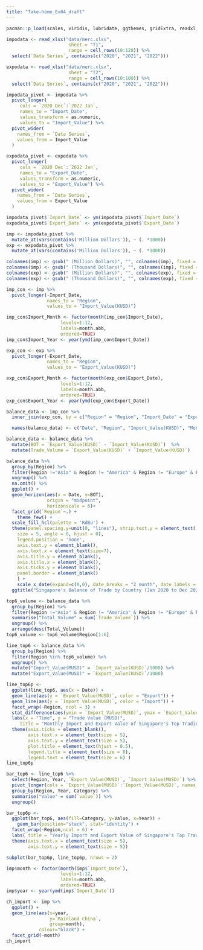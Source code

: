 ```yaml
---
title: "Take-home_Ex04_draft"
---
```


```r
pacman::p_load(scales, viridis, lubridate, ggthemes, gridExtra, readxl, knitr, data.table, CGPfunctions, ggHoriPlot, ggrepel, ggiraph, plotly, ggh4x, patchwork, tidyverse)
```

```r
impodata <- read_xlsx("data/merc.xlsx",
                       sheet = "T1",
                       range = cell_rows(10:128)) %>%
  select(`Data Series`, contains(c("2020", "2021", "2022"))) 

expodata <- read_xlsx("data/merc.xlsx",
                       sheet = "T2",
                       range = cell_rows(10:100)) %>%
  select(`Data Series`, contains(c("2020", "2021", "2022"))) 
```

```r
impodata_pivot <- impodata %>% 
  pivot_longer( 
     cols = `2020 Dec`:`2022 Jan`, 
     names_to = "Import_Date",
     values_transform = as.numeric,
     values_to = "Import_Value") %>% 
  pivot_wider(        
    names_from = `Data Series`,
    values_from = Import_Value
  ) 

expodata_pivot <- expodata %>% 
  pivot_longer( 
     cols = `2020 Dec`:`2022 Jan`, 
     names_to = "Export_Date",
     values_transform = as.numeric,
     values_to = "Export_Value") %>% 
  pivot_wider(        
    names_from = `Data Series`,
    values_from = Export_Value
  ) 
```

```r
impodata_pivot$`Import_Date` <- ym(impodata_pivot$`Import_Date`)
expodata_pivot$`Export_Date` <- ym(expodata_pivot$`Export_Date`)
```

```r
imp <- impodata_pivot %>% 
  mutate_at(vars(contains('Million Dollars')), ~ (. *1000)) 
exp <- expodata_pivot %>% 
  mutate_at(vars(contains('Million Dollars')), ~ (. *1000)) 
```

```r
colnames(imp) <- gsub(" (Million Dollars)", "", colnames(imp), fixed = TRUE)
colnames(imp) <- gsub(" (Thousand Dollars)", "", colnames(imp), fixed = TRUE)
colnames(exp) <- gsub(" (Million Dollars)", "", colnames(exp), fixed = TRUE)
colnames(exp) <- gsub(" (Thousand Dollars)", "", colnames(exp), fixed = TRUE)
```

```r
imp_con <- imp %>% 
  pivot_longer(-Import_Date, 
               names_to = "Region",
               values_to = "Import_Value(KUSD)") 
```

```r
imp_con$Import_Month <- factor(month(imp_con$Import_Date), 
                    levels=1:12, 
                    labels=month.abb, 
                    ordered=TRUE) 
imp_con$Import_Year <- year(ymd(imp_con$Import_Date))
```

```r
exp_con <- exp %>% 
  pivot_longer(-Export_Date, 
               names_to = "Region",
               values_to = "Export_Value(KUSD)") 
```

```r
exp_con$Export_Month <- factor(month(exp_con$Export_Date), 
                    levels=1:12, 
                    labels=month.abb, 
                    ordered=TRUE) 
exp_con$Export_Year <- year(ymd(exp_con$Export_Date))
```

```r
balance_data <- imp_con %>% 
  inner_join(exp_con, by = c("Region" = "Region", "Import_Date" = "Export_Date", "Import_Month" = "Export_Month", "Import_Year" = "Export_Year"))
```

```r
  names(balance_data) <- c("Date", "Region", "Import_Value(KUSD)", "Month", "Year", "Export_Value(KUSD)")
```

```r
balance_data <- balance_data %>% 
  mutate(BOT = `Export_Value(KUSD)` - `Import_Value(KUSD)`)  %>% 
  mutate(Trade_Volume = `Export_Value(KUSD)` + `Import_Value(KUSD)`)
```

```r
balance_data %>% 
  group_by(Region) %>% 
  filter(Region !="Asia" & Region != "America" & Region != "Europe" & Region != "Africa" & Region != "Oceania" & Region != "European Union") %>% 
  ungroup() %>% 
  na.omit() %>% 
  ggplot() +
  geom_horizon(aes(x = Date, y=BOT), 
               origin = "midpoint", 
               horizonscale = 6)+
  facet_grid(`Region`~.) +
    theme_few() +
  scale_fill_hcl(palette = 'RdBu') +
  theme(panel.spacing.y=unit(0, "lines"), strip.text.y = element_text(
    size = 5, angle = 0, hjust = 0),
    legend.position = 'none',
    axis.text.y = element_blank(),
    axis.text.x = element_text(size=7),
    axis.title.y = element_blank(),
    axis.title.x = element_blank(),
    axis.ticks.y = element_blank(),
    panel.border = element_blank()
    ) +
    scale_x_date(expand=c(0,0), date_breaks = "2 month", date_labels = "%b%y") +
  ggtitle("Singapore's Balance of Trade by Country (Jan 2020 to Dec 2022)")
```

```r
top6_volume <- balance_data %>% 
  group_by(Region) %>% 
  filter(Region !="Asia" & Region != "America" & Region != "Europe" & Region != "Africa" & Region != "Oceania" & Region != "European Union") %>% 
  summarise("Total_Volume" = sum(`Trade_Volume`)) %>% 
  ungroup() %>% 
  arrange(desc(Total_Volume))
top6_volume <- top6_volume$Region[1:6]
```

```r
line_top6 <- balance_data %>% 
  group_by(Region) %>% 
  filter(Region %in% top6_volume) %>% 
  ungroup() %>% 
  mutate("Import_Value(MUSD)" = `Import_Value(KUSD)`/1000) %>% 
  mutate("Export_Value(MUSD)" = `Export_Value(KUSD)`/1000)
```

```r
line_top6p <-
  ggplot(line_top6, aes(x = Date)) +
  geom_line(aes(y = `Export_Value(MUSD)`, color = "Export")) +
  geom_line(aes(y = `Import_Value(MUSD)`, color = "Import")) +
  facet_wrap(~Region, ncol = 3) + 
  stat_difference(aes(ymin = `Import_Value(MUSD)`, ymax = `Export_Value(MUSD)`), alpha = 0.3) +
  labs(x = "Time", y = "Trade Value (MUSD)", 
     title = "Monthly Import and Export Value of Singapore's Top Trading Partners (2020-2022)") +
  theme(axis.ticks = element_blank(),
        axis.text.x = element_text(size = 5),
        axis.text.y = element_text(size = 5),
        plot.title = element_text(hjust = 0.5),
        legend.title = element_text(size = 8),
        legend.text = element_text(size = 6) )
line_top6p
```

```r
bar_top6 <- line_top6 %>% 
  select(Region, Year, `Export_Value(MUSD)`, `Import_Value(MUSD)`) %>% 
  pivot_longer(cols = `Export_Value(MUSD)`:`Import_Value(MUSD)`, names_to = "Category") %>% 
  group_by(Region, Year, Category) %>% 
  summarise("Value" = sum(`value`)) %>% 
  ungroup()
```

```r
bar_top6p <-
  ggplot(bar_top6, aes(fill=Category, y=Value, x=Year)) + 
    geom_bar(position="stack", stat="identity") +
  facet_wrap(~Region,ncol = 6) +
  labs( title = "Yearly Import and Export Value of Singapore's Top Trading Partners (2020-2022)") +
  theme(axis.text.x = element_text(size = 5),
        axis.text.y = element_text(size = 5))
```

```r
subplot(bar_top6p, line_top6p, nrows = 2)
```

```r
imp$month <- factor(month(imp$`Import_Date`), 
                    levels=1:12, 
                    labels=month.abb, 
                    ordered=TRUE) 
imp$year <- year(ymd(imp$`Import_Date`))
```

```r
ch_import <- imp %>% 
  ggplot() +
  geom_line(aes(x=year, 
                y=`Mainland China`, 
                group=month), 
            colour="black") +
  facet_grid(~month)
ch_import
```

